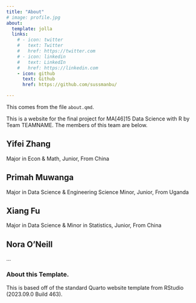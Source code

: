 ```yaml
---
title: "About"
# image: profile.jpg
about:
  template: jolla
  links:
    # - icon: twitter
    #   text: Twitter
    #   href: https://twitter.com
    # - icon: linkedin
    #   text: LinkedIn
    #   href: https://linkedin.com
    - icon: github
      text: Github
      href: https://github.com/sussmanbu/

---
```



This comes from the file `about.qmd`.

This is a website for the final project for MA[46]15 Data Science with R by Team TEAMNAME.
The members of this team are below.

## Yifei Zhang
Major in Econ & Math, Junior, From China

## Primah Muwanga 
Major in Data Science & Engineering Science Minor, Junior, From Uganda

## Xiang Fu

Major in Data Science & Minor in Statistics, Junior, From China

## Nora O'Neill
...

<!-- Please leave in the information below -->

### About this Template.

This is based off of the standard Quarto website template from RStudio (2023.09.0 Build 463).
